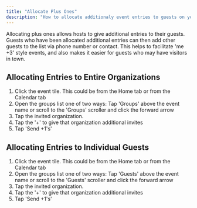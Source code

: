 ---
title: "Allocate Plus Ones"
description: "How to allocate additionaly event entries to guests on your event listt"
---

Allocating plus ones allows hosts to give additional entries to their guests. Guests who have been allocated additional entries can then add other guests to the list via phone number or contact. This helps to facilitate 'me +3' style events, and also makes it easier for guests who may have visitors in town.

## Allocating Entries to Entire Organizations

1. Click the event tile. This could be from the Home tab or from the Calendar tab
2. Open the groups list one of two ways: Tap 'Groups' above the event name or scroll to the 'Groups' scroller and click the forward arrow
3. Tap the invited organization.
4. Tap the '+' to give that organization additional invites
5. Tap 'Send +1's'


## Allocating Entries to Individual Guests
1. Click the event tile. This could be from the Home tab or from the Calendar tab
2. Open the groups list one of two ways: Tap 'Guests' above the event name or scroll to the 'Guests' scroller and click the forward arrow
3. Tap the invited organization.
4. Tap the '+' to give that organization additional invites
5. Tap 'Send +1's'